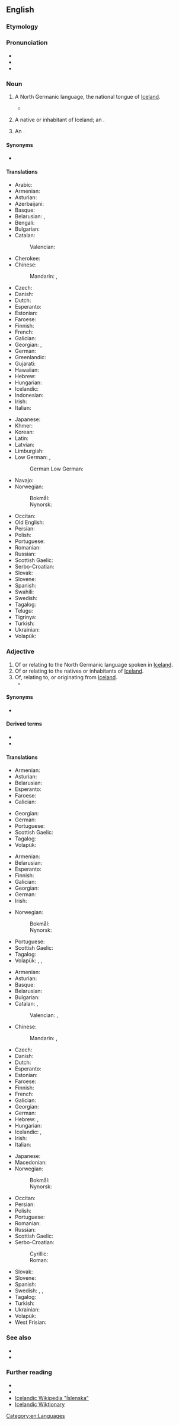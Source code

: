 ==English==
{{interwiktionary|code=is}}
{{wikipedia|Icelandic language}}

===Etymology===
{{affix|en|Iceland|-ic}}

===Pronunciation===
* {{IPA|en|/aɪsˈlændɪk/}}
* {{audio|en|en-us-Icelandic.ogg|Audio (US)}}
* {{rhymes|en|ændɪk}}

===Noun===
{{en-noun|~}}

# {{lb|en|uncountable}} A North Germanic language, the national tongue of [[Iceland]].
#* {{quote-text|en|year=2007|author={{w|Douglas Hofstadter}}|title={{w|I Am a Strange Loop}}|passage=''Although it's hard for us to imagine, they see the pixels in a raw, uninterpreted fashion, and thus to them a TV screen is as drained of long-ago-and-far-away meaning as is, to you or me, a pile of fall leaves, a Jackson Pollock painting, or a newspaper article in Malagasy (my apologies to you if you speak Malagasy; in that case, please replace it by '''Icelandic''' — and don't tell me that you speak that language, too!).''}}
# {{lb|en|countable}} A native or inhabitant of Iceland; an {{l|en|Icelander}}.
# {{q|countable}} An {{l|en|Icelandic horse}}.

====Synonyms====
* {{l|en|Icelandish}}

====Translations====
{{trans-top|language}}
* Arabic: {{t|ar|أَيْسْلَنْدِيّ}}
* Armenian: {{t+|hy|իսլանդերեն}}
* Asturian: {{t+|ast|islandés|m}}
* Azerbaijani: {{t|az|islandca}}
* Basque: {{t+|eu|islandiera}}
* Belarusian: {{t|be|ісла́ндская мо́ва}}, {{t|be|ісла́ндская}}
* Bengali: {{t|bn|আইসল্যান্ডিক}}
* Bulgarian: {{t|bg|исла́ндски}}
* Catalan: {{t+|ca|islandès|m}}
*: Valencian: {{t+|ca|islandés|m}}
* Cherokee: {{t|chr|ᎢᏍᎳᏅᏗ|tr=islanvdi}}
* Chinese:
*: Mandarin: {{t+|cmn|冰島語|sc=Hani}}, {{t+|cmn|冰岛语|tr=Bīngdǎoyǔ|sc=Hani}}
* Czech: {{t+|cs|islandština|f}}
* Danish: {{t+|da|islandsk}}
* Dutch: {{t+|nl|IJslands|n}}
* Esperanto: {{t|eo|islanda|alt=la islanda}}
* Estonian: {{t|et|islandi keel}}
* Faroese: {{t+|fo|íslendskt|n}}
* Finnish: {{t+|fi|islanti}}
* French: {{t+|fr|islandais|m}}
* Galician: {{t+|gl|islandés|m}}
* Georgian: {{t|ka|ისლანდიური}}, {{t|ka|ისლანდიური ენა}}
* German: {{t+|de|Isländisch|n}}
* Greenlandic: {{t|kl|islandimiusut}}
* Gujarati: {{t|gu|આઇસલેન્ડિક|f|sc=Gujr}}
* Hawaiian: {{t|haw|[[ʻōlelo]] [[ʻĀina Hau]]}}
* Hebrew: {{t|he|איסלנדית|f}}
* Hungarian: {{t+|hu|izlandi}}
* Icelandic: {{t+|is|íslenska|f}}
* Indonesian: {{t+|id|bahasa Islandia}}
* Irish: {{t|ga|Íoslainnis|f}}
* Italian: {{t+|it|islandese|m}}
{{trans-mid}}
* Japanese: {{t+|ja|アイスランド語|tr=[[あいすらんどご]], [[Aisurandogo]]|sc=Jpan}}
* Khmer: {{t|km|ភាសាអាយឡែន|tr=pʰiesaa aaylaen}}
* Korean: {{t+|ko|아이슬란드어}}
* Latin: {{t|la|lingua Islandica|f}}
* Latvian: {{t|lv|islandiešu}}
* Limburgish: {{t|li|Ieslands}}
* Low German: {{t+|nds|Ieslandsch|n}}, {{t+|nds|Ieslannsch|n}}
*: German Low German: {{t|nds-de|Ieslännsch|n}}
* Navajo: {{t|nv|Tin Dineʼé bizaad}}
* Norwegian:
*: Bokmål: {{t+|nb|islandsk|m}}
*: Nynorsk: {{t+|nn|islandsk|m}}
* Occitan: {{t+|oc|islandés|m}}
* Old English: {{t|ang|Īslendisc}}
* Persian: {{t+|fa|ایسلندی|tr=islandi|sc=fa-Arab}}
* Polish: {{t+|pl|islandzki}}
* Portuguese: {{t+|pt|islandês|m}}
* Romanian: {{t+|ro|islandez}}
* Russian: {{t+|ru|исла́ндский}}
* Scottish Gaelic: {{t|gd|Tìlis|f}}
* Serbo-Croatian: {{t+|sh|islandski}}
* Slovak: {{t+|sk|islandčina|f}}
* Slovene: {{t+|sl|islándščina|f}}
* Spanish: {{t+|es|islandés}}
* Swahili: {{t|sw|Kiaisilandi}}
* Swedish: {{t+|sv|isländska|c}}
* Tagalog: {{t|tl|Islandes}}
* Telugu: {{t|te|ఐస్లాండిక్}}
* Tigrinya: {{t|ti|አይስላንደኛ}}
* Turkish: {{t+|tr|İzlandaca}}
* Ukrainian: {{t+|uk|ісландський}}
* Volapük: {{t+|vo|Lisladeänapük}}
{{trans-bottom}}

{{trans-see|Icelander}}

{{trans-see|Icelandic horse}}

===Adjective===
{{en-adj}}

# Of or relating to the North Germanic language spoken in [[Iceland]].
# Of or relating to the natives or inhabitants of [[Iceland]].
# Of, relating to, or originating from [[Iceland]].
#* {{quote-journal
|en
|date=November 5, 2011
|author=Phil Dawkes
|title=QPR 2 - 3 Man City
|work=BBC Sport
|url=http://news.bbc.co.uk/sport2/hi/football/15503963.stm
|page=
|passage=Despite of the absence of Shaun Derry and Adel Taarabt because of illness and injury respectively, the home side began superbly. Helguson twice threatened early on with shots from the right-hand corner of the box before Anton Ferdinand spurned a great chance at the back post following the '''Icelandic''' striker's header back across goal.}}

====Synonyms====
* {{l|en|Icelandish}}

====Derived terms====
* {{l|en|Icelandic horse}}
* {{l|en|Icelandicness}}

====Translations====
{{trans-top|of or relating to the Icelandic language}}
* Armenian: {{t+|hy|իսլանդերեն}}
* Asturian: {{t+|ast|islandés}}
* Belarusian: {{t|be|ісла́ндскі}}
* Esperanto: {{t|eo|islanda}}
* Faroese: {{t+|fo|íslendskt|n}}
* Galician: {{t+|gl|islandés}}
{{trans-mid}}
* Georgian: {{t|ka|ისლანდიური}}
* German: {{t+|de|isländisch}}
* Portuguese: {{t+|pt|islandês}}
* Scottish Gaelic: {{t|gd|Tìleach}}
* Tagalog: {{t|tl|Islandes}}
* Volapük: {{t|vo|Lisladeänapükik}}
{{trans-bottom}}

{{trans-top|of or relating to the natives or inhabitants of Iceland}}
* Armenian: {{t+|hy|իսլանդական}}
* Belarusian: {{t|be|ісла́ндскі}}
* Esperanto: {{t|eo|islandana}}
* Finnish: {{t+|fi|islantilainen}}
* Galician: {{t+|gl|islandés|m}}
* Georgian: {{t|ka|ისლანდიური}}
* German: {{t+|de|isländisch}}
* Irish: {{t|ga|Íoslannach}}
{{trans-mid}}
* Norwegian:
*: Bokmål: {{t+|nb|islandsk}}
*: Nynorsk: {{t+|nn|islandsk}}
* Portuguese: {{t+|pt|islandês|m}}
* Scottish Gaelic: {{t|gd|Tìleach}}
* Tagalog: {{t|tl|Islandes}}
* Volapük: {{qualifier|♂♀}} {{t|vo|Lisladeänanik}}, {{qualifier|♂}} {{t|vo|hi-Lisladeänanik}}, {{qualifier|♀}} {{t|vo|ji-Lisladeänanik}}
{{trans-bottom}}

{{trans-top|of or relating to Iceland}}
* Armenian: {{t+|hy|իսլանդական}}
* Asturian: {{t+|ast|islandés}}
* Basque: {{t|eu|islandiar}}
* Belarusian: {{t|be|ісла́ндскі}}
* Bulgarian: {{t|bg|исла́ндски}}
* Catalan: {{t+|ca|islandès|m}}, {{t+|ca|islandesa|f}}
*: Valencian: {{t+|ca|islandés|m}}, {{t+|ca|islandesa|f}}
* Chinese:
*: Mandarin: {{t+|cmn|冰島|alt=冰島的|sc=Hani}}, {{t+|cmn|冰岛|alt=冰岛的|tr=Bīngdǎo de|sc=Hani}}
* Czech: {{t+|cs|islandský|m}}
* Danish: {{t+|da|islandsk}}
* Dutch: {{t+|nl|IJslands}}
* Esperanto: {{t|eo|islanda}}
* Estonian: {{t|et|islandi}}
* Faroese: {{t|fo|íslendskur}}
* Finnish: {{t+|fi|islantilainen}}
* French: {{t+|fr|islandais}}
* Galician: {{t+|gl|islandés}}
* Georgian: {{t|ka|ისლანდიური}}
* German: {{t+|de|isländisch}}
* Hebrew: {{t|he|איסלנדית|f}}, {{t|he|איסלנדי|m}}
* Hungarian: {{t+|hu|izlandi}}
* Icelandic: {{t+|is|íslenskur}}, {{t|is|frónskur}}
* Irish: {{t|ga|Íoslannach}}
* Italian: {{t+|it|islandese}}
{{trans-mid}}
* Japanese: {{t+|ja|アイスランド|tr=Aisurando no|alt=アイスランドの|sc=Jpan}}
* Macedonian: {{t|mk|исландски}}
* Norwegian:
*: Bokmål: {{t+|nb|islandsk}}
*: Nynorsk: {{t+|nn|islandsk}}
* Occitan: {{t+|oc|islandés}}
* Persian: {{t+|fa|ایسلندی|tr=islandi}}
* Polish: {{t+|pl|islandzki}}
* Portuguese: {{t+|pt|islandês}}
* Romanian: {{t+|ro|islandez}}
* Russian: {{t+|ru|исла́ндский}}
* Scottish Gaelic: {{t|gd|Tìleach}}
* Serbo-Croatian:
*: Cyrillic: {{t|sh|ѝсландскӣ}}
*: Roman: {{t+|sh|ìslandskī}}
* Slovak: {{t+|sk|islandský}}
* Slovene: {{t+|sl|islándski}}
* Spanish: {{t+|es|islandés}}
* Swedish: {{t+|sv|isländsk}}, {{t+|sv|isländskt|n}}, {{t+|sv|isländska|p}}
* Tagalog: {{t|tl|Islandes}}
* Turkish: {{t+|tr|İzlanda}}
* Ukrainian: {{t+|uk|ісла́ндський}}
* Volapük: {{t+|vo|Lisladeänik}}
* West Frisian: {{t+|fy|Yslânsk}}
{{trans-bottom}}

===See also===
* {{langcat|is}}
* {{langlist}}

===Further reading===
* {{R:Webster 1913}}
* {{ISO 639|link=Ethnologue|1code=is|code=isl}}
* [http://is.wikipedia.org/wiki/%C3%8Dslenska Icelandic Wikipedia "Íslenska"]
* [http://is.wiktionary.org Icelandic Wiktionary]

[[Category:en:Languages]]